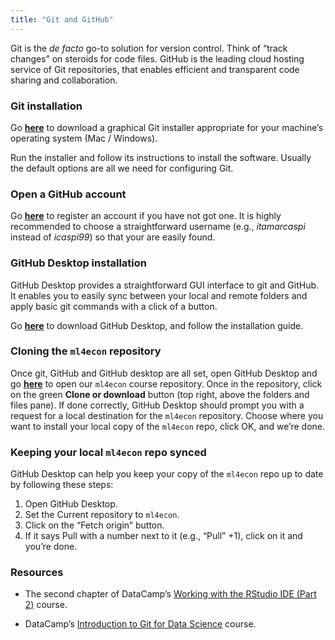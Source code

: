 ```yaml
---
title: "Git and GitHub"
---
```


Git is the *de facto* go-to solution for version control. Think of "track changes" on steroids for code files. GitHub is the leading cloud hosting service of Git repositories, that enables efficient and transparent code sharing and collaboration.


### Git installation

Go [**here**](http://git-scm.com/downloads) to download a graphical Git installer appropriate for your machine’s operating system (Mac / Windows).

Run the installer and follow its instructions to install the software. Usually the default options are all we need for configuring Git.


### Open a GitHub account
  
Go [**here**](http://github.com) to register an account if you have not got one. It is highly recommended to choose a straightforward username (e.g., *itamarcaspi* instead of *icaspi99*) so that your are easily found.

### GitHub Desktop installation

GitHub Desktop provides a straightforward GUI interface to git and GitHub. It enables you to easily sync between your local and remote folders and apply basic git commands with a click of a button. 

Go [**here**](https://desktop.github.com/) to download GitHub Desktop, and follow the installation guide. 

### Cloning the `ml4econ` repository

Once git, GitHub and GitHub desktop are all set, open GitHub Desktop and go [**here**]() to open our `ml4econ` course repository. Once in the repository, click on the green **Clone or download** button (top right, above the folders and files pane). If done correctly, GitHub Desktop should prompt you with a request for a local destination for the `ml4econ` repository. Choose where you want to install your local copy of the `ml4econ` repo, click OK, and we're done. 

### Keeping your local `ml4econ` repo synced

GitHub Desktop can help you keep your copy of the `ml4econ` repo up to date by following these steps:

1. Open GitHub Desktop.
2. Set the Current repository to `ml4econ`.
3. Click on the "Fetch origin" button.
4. If it says Pull with a number next to it (e.g., "Pull" +1), click on it and you're done.

### Resources

+ The second chapter of DataCamp's [Working with the RStudio IDE (Part 2)](https://www.datacamp.com/courses/working-with-the-rstudio-ide-part-2) course.

+ DataCamp's [Introduction to Git for Data Science](https://www.datacamp.com/courses/introduction-to-git-for-data-science) course.